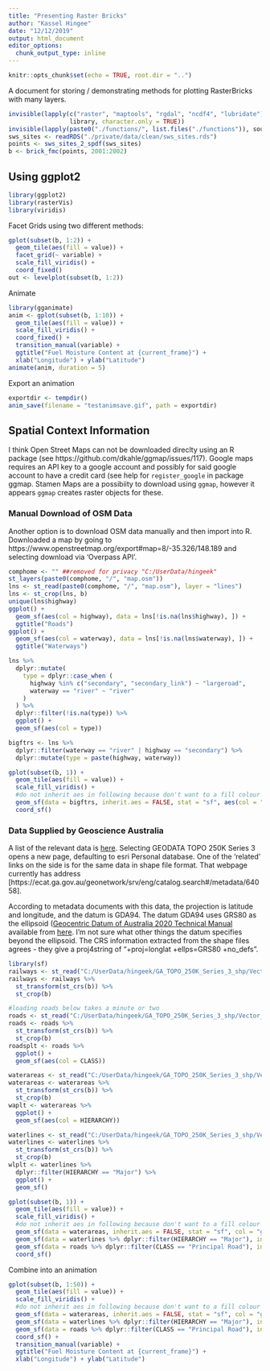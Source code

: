 ```yaml
---
title: "Presenting Raster Bricks"
author: "Kassel Hingee"
date: "12/12/2019"
output: html_document
editor_options: 
  chunk_output_type: inline
---
```


```r
knitr::opts_chunk$set(echo = TRUE, root.dir = "..")
```

A document for storing / demonstrating methods for plotting RasterBricks with many layers.

```r
invisible(lapply(c("raster", "maptools", "rgdal", "ncdf4", "lubridate"),
                 library, character.only = TRUE))
invisible(lapply(paste0("./functions/", list.files("./functions")), source))
sws_sites <- readRDS("./private/data/clean/sws_sites.rds")
points <- sws_sites_2_spdf(sws_sites)
b <- brick_fmc(points, 2001:2002)
```

## Using ggplot2
```r
library(ggplot2)
library(rasterVis)
library(viridis)
```

Facet Grids using two different methods:
```r
gplot(subset(b, 1:2)) +
  geom_tile(aes(fill = value)) +
  facet_grid(~ variable) + 
  scale_fill_viridis() +
  coord_fixed()
out <- levelplot(subset(b, 1:2))
```


Animate
```r
library(gganimate)
anim <- gplot(subset(b, 1:10)) +
  geom_tile(aes(fill = value)) +
  scale_fill_viridis() +
  coord_fixed() +
  transition_manual(variable) +
  ggtitle("Fuel Moisture Content at {current_frame}") +
  xlab("Longitude") + ylab("Latitude")
animate(anim, duration = 5)
```

Export an animation
```r
exportdir <- tempdir()
anim_save(filename = "testanimsave.gif", path = exportdir)
```

## Spatial Context Information
I think Open Street Maps can not be downloaded direclty using an R package (see https://github.com/dkahle/ggmap/issues/117).
Google maps requires an API key to a google account and possibly for said google account to have a credit card (see help for `register_google` in package ggmap.
Stamen Maps are a possibiity to download using `ggmap`, however it appears `ggmap` creates raster objects for these.

### Manual Download of OSM Data
Another option is to download OSM data manually and then import into R.
Downloaded a map by going to https://www.openstreetmap.org/export#map=8/-35.326/148.189 and selecting download via 'Overpass API'.
```r
comphome <- "" ##removed for privacy "C:/UserData/hingeek"
st_layers(paste0(comphome, "/", "map.osm"))
lns <- st_read(paste0(comphome, "/", "map.osm"), layer = "lines")
lns <- st_crop(lns, b)
unique(lns$highway)
ggplot() +
  geom_sf(aes(col = highway), data = lns[!is.na(lns$highway), ]) +
  ggtitle("Roads")
ggplot() +
  geom_sf(aes(col = waterway), data = lns[!is.na(lns$waterway), ]) +
  ggtitle("Waterways")

lns %>%
  dplyr::mutate(
    type = dplyr::case_when (
      highway %in% c("secondary", "secondary_link") ~ "largeroad",
      waterway == "river" ~ "river"
    )
  ) %>%
  dplyr::filter(!is.na(type)) %>%
  ggplot() + 
  geom_sf(aes(col = type)) 
```

```r
bigftrs <- lns %>%
  dplyr::filter(waterway == "river" | highway == "secondary") %>%
  dplyr::mutate(type = paste(highway, waterway))

gplot(subset(b, 1)) +
  geom_tile(aes(fill = value)) +
  scale_fill_viridis() +
  #do not inherit aes in following because don't want to a fill colour given by value
  geom_sf(data = bigftrs, inherit.aes = FALSE, stat = "sf", aes(col = "type")) + 
  coord_sf() 
```

### Data Supplied by Geoscience Australia
A list of the relevant data is [here](http://www.ga.gov.au/scientific-topics/national-location-information/topographic-maps-data/digital-topographic-data).
Selecting GEODATA TOPO 250K Series 3 opens a new page, defaulting to esri Personal database. One of the 'related' links on the side is for the same data in shape file format.
That webpage currently has address [https://ecat.ga.gov.au/geonetwork/srv/eng/catalog.search#/metadata/64058].

According to metadata documents with this data, the projection is latitude and longitude, and the datum is GDA94.
The datum GDA94 uses GRS80 as the ellipsoid ([Geocentric Datum of Australia 2020 Technical Manual](https://www.icsm.gov.au/sites/default/files/GDA2020TechnicalManualV1.1.1.pdf) available from [here](https://www.icsm.gov.au/datum/geocentric-datum-australia-1994-gda94). I'm not sure what other things the datum specifies beyond the ellipsoid.
The CRS information extracted from the shape files agrees - they give a proj4string of "+proj=longlat +ellps=GRS80 +no_defs".


```r
library(sf)
railways <- st_read("C:/UserData/hingeek/GA_TOPO_250K_Series_3_shp/Vector_data/Transport/railways.shp")
railways <- railways %>%
  st_transform(st_crs(b)) %>%
  st_crop(b) 

#loading roads below takes a minute or two
roads <- st_read("C:/UserData/hingeek/GA_TOPO_250K_Series_3_shp/Vector_data/Transport/roads.shp")
roads <- roads %>%
  st_transform(st_crs(b)) %>%
  st_crop(b) 
roadsplt <- roads %>%
  ggplot() + 
  geom_sf(aes(col = CLASS))

waterareas <- st_read("C:/UserData/hingeek/GA_TOPO_250K_Series_3_shp/Vector_data/Hydrography/watercourseareas.shp")
waterareas <- waterareas %>%
  st_transform(st_crs(b)) %>%
  st_crop(b) 
waplt <- waterareas %>%
  ggplot() + 
  geom_sf(aes(col = HIERARCHY))

waterlines <- st_read("C:/UserData/hingeek/GA_TOPO_250K_Series_3_shp/Vector_data/Hydrography/watercourselines.shp")
waterlines <- waterlines %>%
  st_transform(st_crs(b)) %>%
  st_crop(b) 
wlplt <- waterlines %>%
  dplyr::filter(HIERARCHY == "Major") %>%
  ggplot() + 
  geom_sf()
```

```r
gplot(subset(b, 1)) +
  geom_tile(aes(fill = value)) +
  scale_fill_viridis() +
  #do not inherit aes in following because don't want to a fill colour given by value
  geom_sf(data = waterareas, inherit.aes = FALSE, stat = "sf", col = "green") + 
  geom_sf(data = waterlines %>% dplyr::filter(HIERARCHY == "Major"), inherit.aes = FALSE, stat = "sf", col = "green") + 
  geom_sf(data = roads %>% dplyr::filter(CLASS == "Principal Road"), inherit.aes = FALSE, stat = "sf", col = "black", lwd = 1) + 
  coord_sf()
```

Combine into an animation
```r
gplot(subset(b, 1:50)) +
  geom_tile(aes(fill = value)) +
  scale_fill_viridis() +
  #do not inherit aes in following because don't want to a fill colour given by value
  geom_sf(data = waterareas, inherit.aes = FALSE, stat = "sf", col = "green") + 
  geom_sf(data = waterlines %>% dplyr::filter(HIERARCHY == "Major"), inherit.aes = FALSE, stat = "sf", col = "green") + 
  geom_sf(data = roads %>% dplyr::filter(CLASS == "Principal Road"), inherit.aes = FALSE, stat = "sf", col = "black", lwd = 1) + 
  coord_sf() +
  transition_manual(variable) +
  ggtitle("Fuel Moisture Content at {current_frame}") +
  xlab("Longitude") + ylab("Latitude")
```
